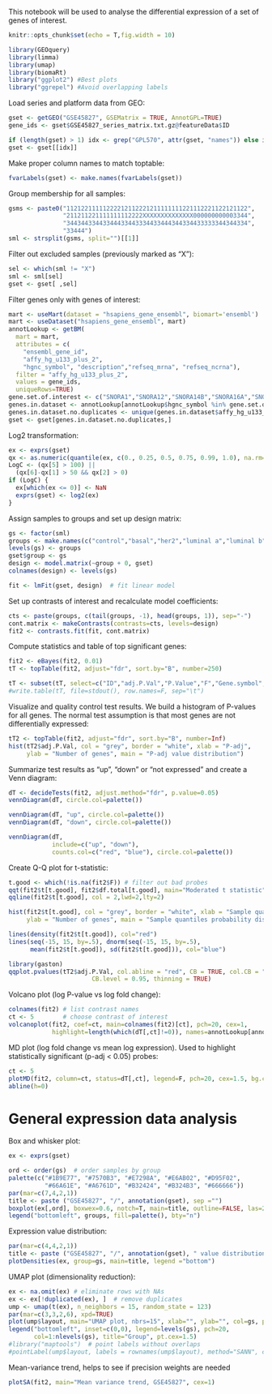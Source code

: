This notebook will be used to analyse the differential expression of a set of genes of interest.
```r
knitr::opts_chunk$set(echo = T,fig.width = 10)
```


```r
library(GEOquery)
library(limma)
library(umap)
library(biomaRt)
library("ggplot2") #Best plots
library("ggrepel") #Avoid overlapping labels
```

Load series and platform data from GEO:
```r
gset <- getGEO("GSE45827", GSEMatrix = TRUE, AnnotGPL=TRUE)
gene_ids <- gset$GSE45827_series_matrix.txt.gz@featureData$ID

if (length(gset) > 1) idx <- grep("GPL570", attr(gset, "names")) else idx <- 1
gset <- gset[[idx]]
```

Make proper column names to match toptable:
```r
fvarLabels(gset) <- make.names(fvarLabels(gset))
```

Group membership for all samples:
```r
gsms <- paste0("11212211111222212112221211111111221112221122121122",
               "211211221111111112222XXXXXXXXXXXXXX000000000003344",
               "34434433443344433443334433444344334433333344344334",
               "33444")
sml <- strsplit(gsms, split="")[[1]]
```

Filter out excluded samples (previously marked as "X"):
```r
sel <- which(sml != "X")
sml <- sml[sel]
gset <- gset[ ,sel]
```

Filter genes only with genes of interest:
```r
mart <- useMart(dataset = "hsapiens_gene_ensembl", biomart='ensembl')
mart <- useDataset("hsapiens_gene_ensembl", mart)
annotLookup <- getBM(
  mart = mart,
  attributes = c(
    "ensembl_gene_id",
    "affy_hg_u133_plus_2",
    "hgnc_symbol", "description","refseq_mrna", "refseq_ncrna"),
  filter = "affy_hg_u133_plus_2",
  values = gene_ids,
  uniqueRows=TRUE)
gene.set.of.interest <- c("SNORA1","SNORA12","SNORA14B","SNORA16A","SNORA21","SNORA23","SNORA24","SNORA32","SNORA38","SNORA44","SNORA48","SNORA49","SNORA52","SNORA53","SNORA57","SNORA61","SNORA63","SNORA64","SNORA65","SNORA70","SNORA71C","SNORA73A","SNORA73B","SNORA75","SNORA78","SNORA8","SNORD10","SNORD102","SNORD104","SNORD105","SNORD105B","SNORD108","SNORD110","SNORD111B","SNORD113-3","SNORD113-4","SNORD114-1","SNORD114-13","SNORD114-14","SNORD114-19","SNORD114-20","SNORD114-21","SNORD115-23","SNORD115-32","SNORD116-13","SNORD119","SNORD12","SNORD12B","SNORD13","SNORD14A","SNORD14C","SNORD14D","SNORD15B","SNORD16","SNORD17","SNORD18A","SNORD1B","SNORD20","SNORD22","SNORD26","SNORD28","SNORD29","SNORD32A","SNORD33","SNORD34","SNORD35A","SNORD36A","SNORD36B","SNORD38A","SNORD3A","SNORD3D","SNORD41","SNORD42A","SNORD42B","SNORD44","SNORD45A","SNORD47","SNORD49B","SNORD4B","SNORD5","SNORD50A","SNORD52","SNORD53","SNORD54","SNORD55","SNORD56","SNORD57","SNORD58A","SNORD58C","SNORD59A","SNORD60","SNORD63","SNORD64","SNORD65","SNORD68","SNORD69","SNORD71","SNORD74","SNORD76","SNORD8","SNORD81","SNORD82","SNORD84","SNORD86","SNORD87","SNORD89","SNORD94","SNORD96A","SNORD97","SNORD99","TMX1","ZFAS1","CDKN2B-AS1","CWF19L1","EIF4A1","EP400","HIF1A-AS2","MEG8","NOP56","RACK1","RPL13A","RPS13","SCARNA12","SNHG12","SNHG20","SNHG5","SNHG6","SNHG7","SNHG8","AP1G1","CFDP1","CHD8","DDX39B","EEF2","EIF4A2","EIF4G2","GAS5","GNL3","HSPA8","HSPA9","IPO7","MYRIP","NAN","NCL","NFATC3","PCAT4","PPAN","PRKAA1","PRRC2A","PTCD3","RABGGTB","RNF149","RPL10","RPL12","RPL13","RPL17","RPL21","RPL23","RPL23A","RPL4","RPL7A","RPLP2","RPS11","RPS2","RPS20","RPS3","RPS8","SF3B3","SLC25A3","SNHG1","SNHG3","SNHG9","SNORD1C","SNORD35B","SNORD37","SNRPB","SNX5","TAF1D","TNPO2","TOMM20","WDR43")
genes.in.dataset <- annotLookup[annotLookup$hgnc_symbol %in% gene.set.of.interest,]
genes.in.dataset.no.duplicates <- unique(genes.in.dataset$affy_hg_u133_plus_2)
gset <- gset[genes.in.dataset.no.duplicates,]
```

Log2 transformation:
```r
ex <- exprs(gset)
qx <- as.numeric(quantile(ex, c(0., 0.25, 0.5, 0.75, 0.99, 1.0), na.rm=T))
LogC <- (qx[5] > 100) ||
  (qx[6]-qx[1] > 50 && qx[2] > 0)
if (LogC) {
  ex[which(ex <= 0)] <- NaN
  exprs(gset) <- log2(ex)
}
```

Assign samples to groups and set up design matrix:
```r
gs <- factor(sml)
groups <- make.names(c("control","basal","her2","luminal a","luminal b"))
levels(gs) <- groups
gset$group <- gs
design <- model.matrix(~group + 0, gset)
colnames(design) <- levels(gs)

fit <- lmFit(gset, design)  # fit linear model
```

Set up contrasts of interest and recalculate model coefficients:
```r
cts <- paste(groups, c(tail(groups, -1), head(groups, 1)), sep="-")
cont.matrix <- makeContrasts(contrasts=cts, levels=design)
fit2 <- contrasts.fit(fit, cont.matrix)
```

Compute statistics and table of top significant genes:
```r
fit2 <- eBayes(fit2, 0.01)
tT <- topTable(fit2, adjust="fdr", sort.by="B", number=250)

tT <- subset(tT, select=c("ID","adj.P.Val","P.Value","F","Gene.symbol","Gene.title"))
#write.table(tT, file=stdout(), row.names=F, sep="\t")
```

Visualize and quality control test results. We build a histogram of P-values for all genes. The normal test assumption is that most genes are not differentially expressed:
```r
tT2 <- topTable(fit2, adjust="fdr", sort.by="B", number=Inf)
hist(tT2$adj.P.Val, col = "grey", border = "white", xlab = "P-adj",
     ylab = "Number of genes", main = "P-adj value distribution")
```

Summarize test results as "up", "down" or "not expressed" and create a Venn diagram:
```r
dT <- decideTests(fit2, adjust.method="fdr", p.value=0.05)
vennDiagram(dT, circle.col=palette())
```

```r
vennDiagram(dT, "up", circle.col=palette())
vennDiagram(dT, "down", circle.col=palette())
```

```r
vennDiagram(dT,
            include=c("up", "down"),
            counts.col=c("red", "blue"), circle.col=palette())
```

Create Q-Q plot for t-statistic:
```r
t.good <- which(!is.na(fit2$F)) # filter out bad probes
qqt(fit2$t[t.good], fit2$df.total[t.good], main="Moderated t statistic")
qqline(fit2$t[t.good], col = 2,lwd=2,lty=2)

hist(fit2$t[t.good], col = "grey", border = "white", xlab = "Sample quantiles",
     ylab = "Number of genes", main = "Sample quantiles probability distribution", prob = T, ylim = c(0, 0.1), xlim = c(-15, 15))

lines(density(fit2$t[t.good]), col="red")
lines(seq(-15, 15, by=.5), dnorm(seq(-15, 15, by=.5),
      mean(fit2$t[t.good]), sd(fit2$t[t.good])), col="blue")
```

```r
library(gaston)
qqplot.pvalues(tT2$adj.P.Val, col.abline = "red", CB = TRUE, col.CB = "gray80", 
                       CB.level = 0.95, thinning = TRUE)
```

Volcano plot (log P-value vs log fold change):
```r
colnames(fit2) # list contrast names
ct <- 5        # choose contrast of interest
volcanoplot(fit2, coef=ct, main=colnames(fit2)[ct], pch=20, cex=1,
            highlight=length(which(dT[,ct]!=0)), names=annotLookup[annotLookup$affy_hg_u133_plus_2 %in% fit2$genes$ID,]$hgnc_symbol)
```

MD plot (log fold change vs mean log expression). Used to highlight statistically significant (p-adj < 0.05) probes:
```r
ct <- 5
plotMD(fit2, column=ct, status=dT[,ct], legend=F, pch=20, cex=1.5, bg.cex=1)
abline(h=0)
```

# General expression data analysis
Box and whisker plot:
```r
ex <- exprs(gset)

ord <- order(gs)  # order samples by group
palette(c("#1B9E77", "#7570B3", "#E7298A", "#E6AB02", "#D95F02",
          "#66A61E", "#A6761D", "#B32424", "#B324B3", "#666666"))
par(mar=c(7,4,2,1))
title <- paste ("GSE45827", "/", annotation(gset), sep ="")
boxplot(ex[,ord], boxwex=0.6, notch=T, main=title, outline=FALSE, las=2, col=gs[ord])
legend("bottomleft", groups, fill=palette(), bty="n")
```

Expression value distribution:
```r
par(mar=c(4,4,2,1))
title <- paste ("GSE45827", "/", annotation(gset), " value distribution", sep ="")
plotDensities(ex, group=gs, main=title, legend ="bottom")
```

UMAP plot (dimensionality reduction):
```r
ex <- na.omit(ex) # eliminate rows with NAs
ex <- ex[!duplicated(ex), ]  # remove duplicates
ump <- umap(t(ex), n_neighbors = 15, random_state = 123)
par(mar=c(3,3,2,6), xpd=TRUE)
plot(ump$layout, main="UMAP plot, nbrs=15", xlab="", ylab="", col=gs, pch=20, cex=1.5)
legend("bottomleft", inset=c(0,0), legend=levels(gs), pch=20,
       col=1:nlevels(gs), title="Group", pt.cex=1.5)
#library("maptools")  # point labels without overlaps
#pointLabel(ump$layout, labels = rownames(ump$layout), method="SANN", cex=0.6)
```

Mean-variance trend, helps to see if precision weights are needed
```r
plotSA(fit2, main="Mean variance trend, GSE45827", cex=1)
```